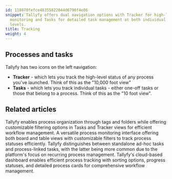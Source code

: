 ```yaml
---
id: 118870fefce48355822044d6790f4e86
snippet: Tallyfy offers dual navigation options with Tracker for high-level process
  monitoring and Tasks for detailed task management at both individual and process
  levels.
title: Tracking
weight: 4
---
```


## Processes and tasks

Tallyfy has two icons on the left navigation:

- **Tracker** - which lets you track the high-level status of any process you've launched. Think of this as the "10,000 foot view"
- **Tasks** - which lets you track individual tasks - either one-off tasks or those that belong to a process. Think of this as the "10 foot view".



<PageTree />


## Related articles
<CardGrid>
<LinkTitleCard header="<b>Tracker View > Organize processes</b>" href="/products/pro/tracking-and-tasks/tracker-view/organize-processes/" > Tallyfy enables process organization through tags and folders while offering customizable filtering options in Tasks and Tracker views for efficient workflow management. </LinkTitleCard>
<LinkTitleCard header="<b>Tracking And Tasks > Tracker view</b>" href="/products/pro/tracking-and-tasks/tracker-view/" > A versatile process monitoring interface offering both board and table views with customizable filters to track process statuses efficiently. </LinkTitleCard>
<LinkTitleCard header="<b>Tracking And Tasks > More about tasks</b>" href="/products/pro/tracking-and-tasks/tasks/" > Tallyfy distinguishes between standalone ad-hoc tasks and process-linked tasks, with the latter being more common due to the platform's focus on recurring process management. </LinkTitleCard>
<LinkTitleCard header="<b>Tracker View > Manage and track my processes</b>" href="/products/pro/tracking-and-tasks/tracker-view/how-can-i-manage-and-track-my-processes-on-tallyfy/" > Tallyfy's cloud-based dashboard enables efficient process tracking with sorting options, progress statuses, and detailed process cards for comprehensive workflow management. </LinkTitleCard>
</CardGrid>